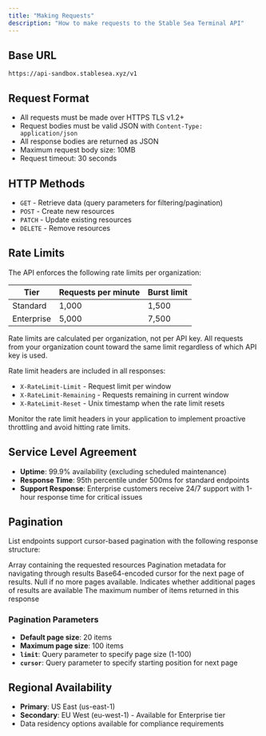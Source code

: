 ```yaml
---
title: "Making Requests"
description: "How to make requests to the Stable Sea Terminal API"
---
```


## Base URL

```
https://api-sandbox.stablesea.xyz/v1
```

## Request Format

- All requests must be made over HTTPS TLS v1.2+
- Request bodies must be valid JSON with `Content-Type: application/json`
- All response bodies are returned as JSON
- Maximum request body size: 10MB
- Request timeout: 30 seconds

## HTTP Methods

- `GET` - Retrieve data (query parameters for filtering/pagination)
- `POST` - Create new resources
- `PATCH` - Update existing resources
- `DELETE` - Remove resources

## Rate Limits

The API enforces the following rate limits per organization:

| Tier       | Requests per minute | Burst limit |
| ---------- | ------------------- | ----------- |
| Standard   | 1,000               | 1,500       |
| Enterprise | 5,000               | 7,500       |

<Note>
  Rate limits are calculated per organization, not per API key. All requests
  from your organization count toward the same limit regardless of which API key
  is used.
</Note>

Rate limit headers are included in all responses:

- `X-RateLimit-Limit` - Request limit per window
- `X-RateLimit-Remaining` - Requests remaining in current window
- `X-RateLimit-Reset` - Unix timestamp when the rate limit resets

<Tip>
  Monitor the rate limit headers in your application to implement proactive
  throttling and avoid hitting rate limits.
</Tip>

## Service Level Agreement

- **Uptime**: 99.9% availability (excluding scheduled maintenance)
- **Response Time**: 95th percentile under 500ms for standard endpoints
- **Support Response**: Enterprise customers receive 24/7 support with 1-hour response time for critical issues

## Pagination

List endpoints support cursor-based pagination with the following response structure:

<ResponseField name="data" type="array">
  Array containing the requested resources
</ResponseField>

<ResponseField name="pagination" type="object">
  Pagination metadata for navigating through results
</ResponseField>

<ResponseField name="pagination.next_cursor" type="string">
  Base64-encoded cursor for the next page of results. Null if no more pages
  available.
</ResponseField>

<ResponseField name="pagination.has_more" type="boolean">
  Indicates whether additional pages of results are available
</ResponseField>

<ResponseField name="pagination.limit" type="number">
  The maximum number of items returned in this response
</ResponseField>

### Pagination Parameters

- **Default page size**: 20 items
- **Maximum page size**: 100 items
- **`limit`**: Query parameter to specify page size (1-100)
- **`cursor`**: Query parameter to specify starting position for next page

## Regional Availability

- **Primary**: US East (us-east-1)
- **Secondary**: EU West (eu-west-1) - Available for Enterprise tier
- Data residency options available for compliance requirements
